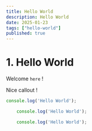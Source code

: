```yaml
---
title: Hello World
description: Hello World
date: 2025-01-23
tags: ["hello-world"]
published: true
---
```


# 1. Hello World

Welcome `here` !

<Callout>
    Nice callout !
</Callout>

```ts {1,3} showLineNumbers
console.log('Hello World');
```

```ts /Hello World/
    console.log('Hello World');
```

```ts title="Hello World.ts"
    console.log('Hello World');
```